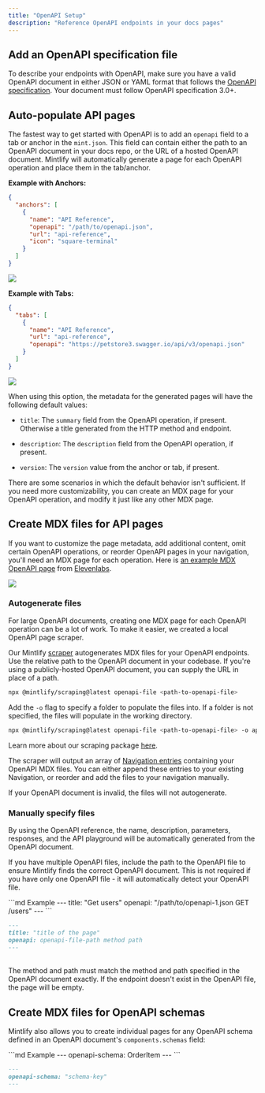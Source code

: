 ```yaml
---
title: "OpenAPI Setup"
description: "Reference OpenAPI endpoints in your docs pages"
---
```


## Add an OpenAPI specification file

To describe your endpoints with OpenAPI, make sure you have a valid OpenAPI
document in either JSON or YAML format that follows the
[OpenAPI specification](https://swagger.io/specification/). Your document must
follow OpenAPI specification 3.0+.

## Auto-populate API pages

The fastest way to get started with OpenAPI is to add an `openapi` field to a tab or anchor in the `mint.json`. This field can contain either the path to an OpenAPI document in your docs repo, or the URL of a hosted OpenAPI document. Mintlify will automatically generate a page for each OpenAPI operation and place them in the tab/anchor.

**Example with Anchors:**

```json {5}
{
  "anchors": [
    {
      "name": "API Reference",
      "openapi": "/path/to/openapi.json",
      "url": "api-reference",
      "icon": "square-terminal"
    }
  ]
}
```

![](/images/anchors-autogeneration-anchors.png)

**Example with Tabs:**

```json {6}
{
  "tabs": [
    {
      "name": "API Reference",
      "url": "api-reference",
      "openapi": "https://petstore3.swagger.io/api/v3/openapi.json"
    }
  ]
}
```

![](/images/autogeneration-with-tabs.png)

When using this option, the metadata for the generated pages will have the following default values:

* `title`: The `summary` field from the OpenAPI operation, if present. Otherwise a title generated from the HTTP method and endpoint.

* `description`: The `description` field from the OpenAPI operation, if present.

* `version`: The `version` value from the anchor or tab, if present.

There are some scenarios in which the default behavior isn't sufficient. If you need more customizability, you can create an MDX page for your OpenAPI operation, and modify it just like any other MDX page.


## Create MDX files for API pages

If you want to customize the page metadata, add additional content, omit certain OpenAPI operations, or reorder OpenAPI pages in your navigation, you'll need an MDX page for each operation. Here is [an example MDX OpenAPI page](https://github.com/elevenlabs/elevenlabs-docs/blob/e5e267c97b8d1e4c21db1dcdb8b005eb1dfed7da/api-reference/speech-to-speech.mdx?plain=1#L2) from [Elevenlabs](https://elevenlabs.io/docs/api-reference/speech-to-speech).&#x20;

![](/images/elevenlabs-mdx-autogeneration-example.png)


### Autogenerate files

For large OpenAPI documents, creating one MDX page for each OpenAPI operation can be a lot of work. To make it easier, we created a local OpenAPI page scraper.

Our Mintlify [scraper](https://www.npmjs.com/package/@mintlify/scraping)
autogenerates MDX files for your OpenAPI endpoints. Use the relative path to the
OpenAPI document in your codebase. If you're using a publicly-hosted OpenAPI
document, you can supply the URL in place of a path.

```bash
npx @mintlify/scraping@latest openapi-file <path-to-openapi-file>
```

Add the `-o` flag to specify a folder to populate the files into. If a folder is
not specified, the files will populate in the working directory.

```bash
npx @mintlify/scraping@latest openapi-file <path-to-openapi-file> -o api-reference
```

Learn more about our scraping package [here](https://www.npmjs.com/package/@mintlify/scraping).

The scraper will output an array of
[Navigation entries](/settings/global#structure) containing your OpenAPI MDX
files. You can either append these entries to your existing Navigation, or
reorder and add the files to your navigation manually.

<Note>
  If your OpenAPI document is invalid, the files will not autogenerate.
</Note>

### Manually specify files

<Snippet file="api-playground/openapi.mdx" />

By using the OpenAPI reference, the name, description, parameters, responses,
and the API playground will be automatically generated from the OpenAPI document.

If you have multiple OpenAPI files, include the path to the OpenAPI file to ensure&#x20;
Mintlify finds the correct OpenAPI document. This is not required if you have
only one OpenAPI file - it will automatically detect your OpenAPI file.

<CodeGroup>
  ```md Example
  ---
  title: "Get users"
  openapi: "/path/to/openapi-1.json GET /users"
  ---
  ```

  ```md Format
  ---
  title: "title of the page"
  openapi: openapi-file-path method path
  ---
  ```
</CodeGroup>

<br />

<Note>
  The method and path must match the method and path specified in the OpenAPI
  document exactly. If the endpoint doesn't exist in the OpenAPI file,
  the page will be empty.
</Note>

## Create MDX files for OpenAPI schemas

Mintlify also allows you to create individual pages for any OpenAPI schema
defined in an OpenAPI document's `components.schemas` field:

<CodeGroup>
  ```md Example
  ---
  openapi-schema: OrderItem
  ---
  ```

  ```md Format
  ---
  openapi-schema: "schema-key"
  ---
  ```
</CodeGroup>